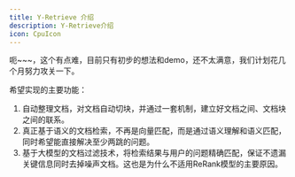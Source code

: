 ```yaml
---
title: Y-Retrieve 介绍
description: Y-Retrieve介绍
icon: CpuIcon
---
```




呃~~~，这个有点难，目前只有初步的想法和demo，还不太满意，我们计划花几个月努力攻关一下。

希望实现的主要功能：

1. 自动整理文档，对文档自动切块，并通过一套机制，建立好文档之间、文档块之间的联系。
2. 真正基于语义的文档检索，不再是向量匹配，而是通过语义理解和语义匹配，同时希望能直接解决至少两跳的问题。
3. 基于大模型的文档过滤技术，将检索结果与用户的问题精确匹配，保证不遗漏关键信息同时去掉噪声文档。这也是为什么不适用ReRank模型的主要原因。